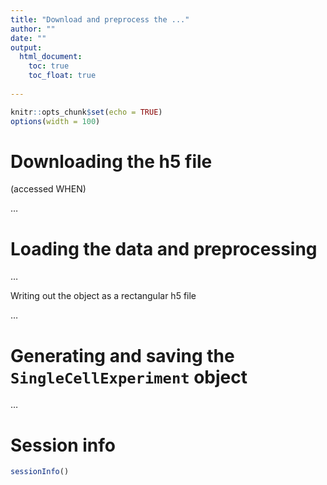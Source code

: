 ```yaml
---
title: "Download and preprocess the ..."
author: ""
date: ""
output: 
  html_document:
    toc: true
    toc_float: true
  
---
```


```r
knitr::opts_chunk$set(echo = TRUE)
options(width = 100)
```


# Downloading the h5 file

(accessed WHEN)

...

# Loading the data and preprocessing

...

Writing out the object as a rectangular h5 file

...

# Generating and saving the `SingleCellExperiment` object

...

# Session info {-}

```r
sessionInfo()
```

